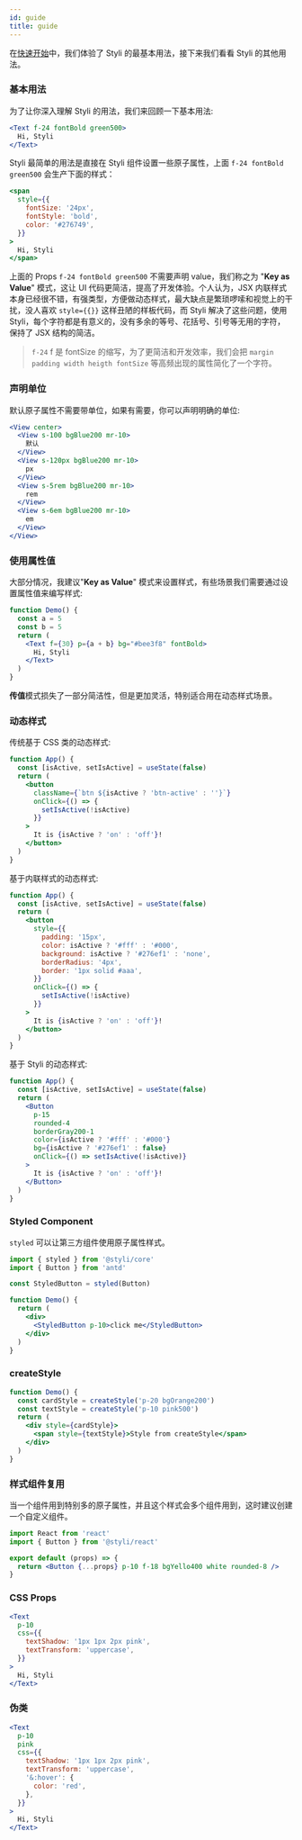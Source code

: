 ```yaml
---
id: guide
title: guide
---
```


在[快速开始](/docs/getting-started)中，我们体验了 Styli 的最基本用法，接下来我们看看 Styli 的其他用法。

### 基本用法

为了让你深入理解 Styli 的用法，我们来回顾一下基本用法:

```jsx live
<Text f-24 fontBold green500>
  Hi, Styli
</Text>
```

Styli 最简单的用法是直接在 Styli 组件设置一些原子属性，上面 `f-24 fontBold green500` 会生产下面的样式：

```jsx
<span
  style={{
    fontSize: '24px',
    fontStyle: 'bold',
    color: '#276749',
  }}
>
  Hi, Styli
</span>
```

上面的 Props `f-24 fontBold green500` 不需要声明 value，我们称之为 "**Key as Value**" 模式，这让 UI 代码更简洁，提高了开发体验。个人认为，JSX 内联样式本身已经很不错，有强类型，方便做动态样式，最大缺点是繁琐啰嗦和视觉上的干扰，没人喜欢 `style={{}}` 这样丑陋的样板代码，而 Styli 解决了这些问题，使用 Styli，每个字符都是有意义的，没有多余的等号、花括号、引号等无用的字符，保持了 JSX 结构的简洁。

> `f-24` f 是 fontSize 的缩写，为了更简洁和开发效率，我们会把 `margin padding width heigth fontSize` 等高频出现的属性简化了一个字符。

### 声明单位

默认原子属性不需要带单位，如果有需要，你可以声明明确的单位:

```jsx live
<View center>
  <View s-100 bgBlue200 mr-10>
    默认
  </View>
  <View s-120px bgBlue200 mr-10>
    px
  </View>
  <View s-5rem bgBlue200 mr-10>
    rem
  </View>
  <View s-6em bgBlue200 mr-10>
    em
  </View>
</View>
```

### 使用属性值

大部分情况，我建议"**Key as Value**" 模式来设置样式，有些场景我们需要通过设置属性值来编写样式:

```jsx live
function Demo() {
  const a = 5
  const b = 5
  return (
    <Text f={30} p={a + b} bg="#bee3f8" fontBold>
      Hi, Styli
    </Text>
  )
}
```

**传值**模式损失了一部分简洁性，但是更加灵活，特别适合用在动态样式场景。

### 动态样式

传统基于 CSS 类的动态样式:

```jsx live
function App() {
  const [isActive, setIsActive] = useState(false)
  return (
    <button
      className={`btn ${isActive ? 'btn-active' : ''}`}
      onClick={() => {
        setIsActive(!isActive)
      }}
    >
      It is {isActive ? 'on' : 'off'}!
    </button>
  )
}
```

基于内联样式的动态样式:

```jsx live
function App() {
  const [isActive, setIsActive] = useState(false)
  return (
    <button
      style={{
        padding: '15px',
        color: isActive ? '#fff' : '#000',
        background: isActive ? '#276ef1' : 'none',
        borderRadius: '4px',
        border: '1px solid #aaa',
      }}
      onClick={() => {
        setIsActive(!isActive)
      }}
    >
      It is {isActive ? 'on' : 'off'}!
    </button>
  )
}
```

基于 Styli 的动态样式:

```jsx live
function App() {
  const [isActive, setIsActive] = useState(false)
  return (
    <Button
      p-15
      rounded-4
      borderGray200-1
      color={isActive ? '#fff' : '#000'}
      bg={isActive ? '#276ef1' : false}
      onClick={() => setIsActive(!isActive)}
    >
      It is {isActive ? 'on' : 'off'}!
    </Button>
  )
}
```

### Styled Component

`styled` 可以让第三方组件使用原子属性样式。

```jsx
import { styled } from '@styli/core'
import { Button } from 'antd'

const StyledButton = styled(Button)

function Demo() {
  return (
    <div>
      <StyledButton p-10>click me</StyledButton>
    </div>
  )
}
```

### createStyle

```jsx live
function Demo() {
  const cardStyle = createStyle('p-20 bgOrange200')
  const textStyle = createStyle('p-10 pink500')
  return (
    <div style={cardStyle}>
      <span style={textStyle}>Style from createStyle</span>
    </div>
  )
}
```

### 样式组件复用

当一个组件用到特别多的原子属性，并且这个样式会多个组件用到，这时建议创建一个自定义组件。

```jsx title="/src/components/FancyButton"
import React from 'react'
import { Button } from '@styli/react'

export default (props) => {
  return <Button {...props} p-10 f-18 bgYello400 white rounded-8 />
}
```

### CSS Props

```jsx
<Text
  p-10
  css={{
    textShadow: '1px 1px 2px pink',
    textTransform: 'uppercase',
  }}
>
  Hi, Styli
</Text>
```

### 伪类

```jsx
<Text
  p-10
  pink
  css={{
    textShadow: '1px 1px 2px pink',
    textTransform: 'uppercase',
    '&:hover': {
      color: 'red',
    },
  }}
>
  Hi, Styli
</Text>
```
